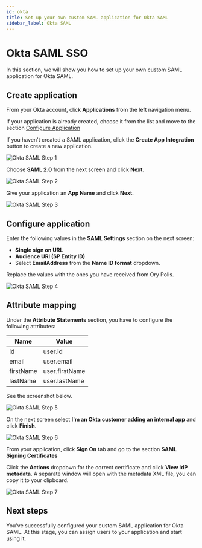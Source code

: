 ```yaml
---
id: okta
title: Set up your own custom SAML application for Okta SAML
sidebar_label: Okta SAML
---
```


# Okta SAML SSO

In this section, we will show you how to set up your own custom SAML application for Okta SAML.

## Create application

From your Okta account, click **Applications** from the left navigation menu.

If your application is already created, choose it from the list and move to the section
[Configure Application](#configure-application)

If you haven't created a SAML application, click the **Create App Integration** button to create a new application.

![Okta SAML Step 1](../_assets/sso-providers/okta/1.png)

Choose **SAML 2.0** from the next screen and click **Next**.

![Okta SAML Step 2](../_assets/sso-providers/okta/2.png)

Give your application an **App Name** and click **Next**.

![Okta SAML Step 3](../_assets/sso-providers/okta/3.png)

## Configure application

Enter the following values in the **SAML Settings** section on the next screen:

- **Single sign on URL**
- **Audience URI (SP Entity ID)**
- Select **EmailAddress** from the **Name ID format** dropdown.

Replace the values with the ones you have received from Ory Polis.

![Okta SAML Step 4](../_assets/sso-providers/okta/4.png)

## Attribute mapping

Under the **Attribute Statements** section, you have to configure the following attributes:

| Name      | Value          |
| --------- | -------------- |
| id        | user.id        |
| email     | user.email     |
| firstName | user.firstName |
| lastName  | user.lastName  |

See the screenshot below.

![Okta SAML Step 5](../_assets/sso-providers/okta/5.png)

On the next screen select **I'm an Okta customer adding an internal app** and click **Finish**.

![Okta SAML Step 6](../_assets/sso-providers/okta/6.png)

From your application, click **Sign On** tab and go to the section **SAML Signing Certificates**

Click the **Actions** dropdown for the correct certificate and click **View IdP metadata**. A separate window will open with the
metadata XML file, you can copy it to your clipboard.

![Okta SAML Step 7](../_assets/sso-providers/okta/7.png)

## Next steps

You've successfully configured your custom SAML application for Okta SAML. At this stage, you can assign users to your application
and start using it.
